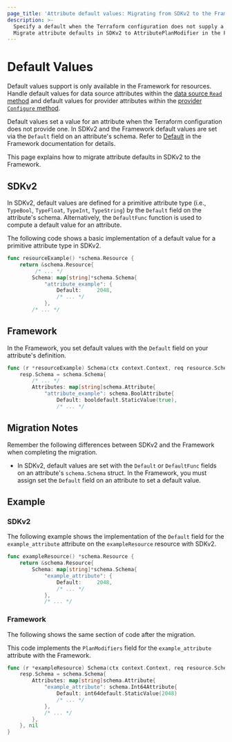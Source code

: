 ```yaml
---
page_title: 'Attribute default values: Migrating from SDKv2 to the Framework'
description: >-
  Specify a default when the Terraform configuration does not supply a value for resource attributes.
  Migrate attribute defaults in SDKv2 to AttributePlanModifier in the Framework.
---
```


# Default Values

Default values support is only available in the Framework for resources. Handle default values for data source attributes within the [data source `Read` method](terraform/plugin/framework/data-sources#read-method) and default values for provider attributes within the [provider `Configure` method](/terraform/plugin/framework/providers#configure-method).

Default values set a value for an attribute when the Terraform configuration does not provide one. In SDKv2 and the
Framework default values are set via the `Default` field on an attribute's schema.
Refer to
[Default](/terraform/plugin/framework/resources/default)
in the Framework documentation for details.

This page explains how to migrate attribute defaults in SDKv2 to the Framework.

## SDKv2

In SDKv2, default values are defined for a primitive attribute type (i.e., `TypeBool`, `TypeFloat`, `TypeInt`,
`TypeString`) by the `Default` field on the attribute's schema. Alternatively, the `DefaultFunc` function is used to
compute a default value for an attribute.

The following code shows a basic implementation of a default value for a primitive attribute type in SDKv2.

```go
func resourceExample() *schema.Resource {
    return &schema.Resource{
         /* ... */
        Schema: map[string]*schema.Schema{
            "attribute_example": {
                Default:     2048,
                /* ... */
            },
        /* ... */
```

## Framework

In the Framework, you set default values with the `Default` field on your attribute's definition.

```go
func (r *resourceExample) Schema(ctx context.Context, req resource.SchemaRequest, resp *resource.SchemaResponse) {
    resp.Schema = schema.Schema{
        /* ... */
        Attributes: map[string]schema.Attribute{
            "attribute_example": schema.BoolAttribute{
                Default: booldefault.StaticValue(true),
                /* ... */
```

## Migration Notes

Remember the following differences between SDKv2 and the Framework when completing the migration.

- In SDKv2, default values are set with the `Default` or `DefaultFunc` fields on an attribute's `schema.Schema` struct.
In the Framework, you must assign set the `Default` field on an attribute to set a default value.

## Example

### SDKv2

The following example shows the implementation of the `Default` field for the
`example_attribute` attribute on the `exampleResource` resource with SDKv2.

```go
func exampleResource() *schema.Resource {
    return &schema.Resource{
        Schema: map[string]*schema.Schema{
            "example_attribute": {
                Default:     2048,
                /* ... */
            },
            /* ... */
```

### Framework

The following shows the same section of code after the migration.

This code implements the `PlanModifiers` field for the `example_attribute` attribute with the Framework.

```go
func (r *exampleResource) Schema(ctx context.Context, req resource.SchemaRequest, resp *resource.SchemaResponse) {
    resp.Schema = schema.Schema{
        Attributes: map[string]schema.Attribute{
            "example_attribute": schema.Int64Attribute{
                Default: int64default.StaticValue(2048)
                /* ... */
            },
            /* ... */
        },
    }, nil
}
```
